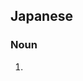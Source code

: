 ==Japanese==
{{ja-kanjitab|yomi=irr|sort=るいざ}}

===Noun===
{{ja-noun|るいざ}}

# {{alternative spelling of|擂茶|lang=ja}}